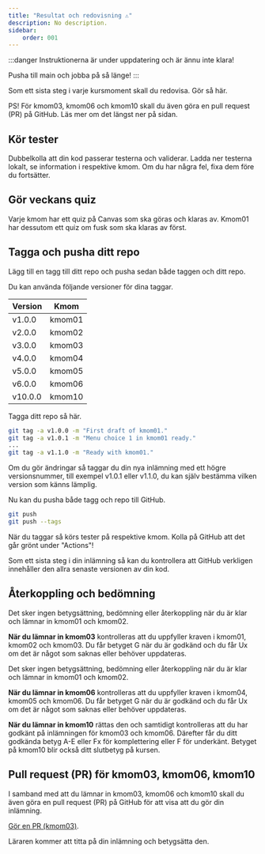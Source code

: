 ```yaml
---
title: "Resultat och redovisning ⚠️" 
description: No description.
sidebar:
    order: 001
---
```



:::danger
Instruktionerna är under uppdatering och är ännu inte klara!

Pusha till main och jobba på så länge!
:::

Som ett sista steg i varje kursmoment skall du redovisa. Gör så här.


<YouTube
    id="???"
    title="Marie visar hur du lämnar in ett kursmoment."
/>

PS! För kmom03, kmom06 och kmom10 skall du även göra en pull request (PR) på GitHub. Läs mer om det längst ner på sidan.

## Kör tester

Dubbelkolla att din kod passerar testerna och validerar. Ladda ner testerna lokalt, se information i respektive kmom. Om du har några fel, fixa dem före du fortsätter.

## Gör veckans quiz

Varje kmom har ett quiz på Canvas som ska göras och klaras av. Kmom01 har dessutom ett quiz om fusk som ska klaras av först.
 

## Tagga och pusha ditt repo

Lägg till en tagg till ditt repo och pusha sedan både taggen och ditt repo.

Du kan använda följande versioner för dina taggar.

| Version | Kmom   |
|---------|--------|
| v1.0.0   | kmom01 |
| v2.0.0   | kmom02 |
| v3.0.0   | kmom03 |
| v4.0.0   | kmom04 |
| v5.0.0   | kmom05 |
| v6.0.0   | kmom06 |
| v10.0.0   | kmom10 |

Tagga ditt repo så här.

```bash title="Lägg till en tagg på ditt repo med versionsnummer."
git tag -a v1.0.0 -m "First draft of kmom01."
git tag -a v1.0.1 -m "Menu choice 1 in kmom01 ready."
...
git tag -a v1.1.0 -m "Ready with kmom01."
```

Om du gör ändringar så taggar du din nya inlämning med ett högre versionsnummer, till exempel v1.0.1 eller v1.1.0, du kan själv bestämma vilken version som känns lämplig.

Nu kan du pusha både tagg och repo till GitHub.

```bash title="Pusha repo inklusive taggar."
git push
git push --tags
```

När du taggar så körs tester på respektive kmom. Kolla på GitHub att det går grönt under "Actions"!

Som ett sista steg i din inlämning så kan du kontrollera att GitHub verkligen innehåller den allra senaste versionen av din kod.



## Återkoppling och bedömning

Det sker ingen betygsättning, bedömning eller återkoppling när du är klar och lämnar in kmom01 och kmom02. 

**När du lämnar in kmom03** kontrolleras att du uppfyller kraven i kmom01, kmom02 och kmom03. Du får betyget G när du är godkänd och du får Ux om det är något som saknas eller behöver uppdateras.

Det sker ingen betygsättning, bedömning eller återkoppling när du är klar och lämnar in kmom01 och kmom02. 

**När du lämnar in kmom06** kontrolleras att du uppfyller kraven i kmom04, kmom05 och kmom06. Du får betyget G när du är godkänd och du får Ux om det är något som saknas eller behöver uppdateras.

**När du lämnar in kmom10** rättas den och samtidigt kontrolleras att du har godkänt på inlämningen för kmom03 och kmom06. Därefter får du ditt godkända betyg A-E eller Fx för komplettering eller F för underkänt. Betyget på kmom10 blir också ditt slutbetyg på kursen.



## Pull request (PR) för kmom03, kmom06, kmom10

I samband med att du lämnar in kmom03, kmom06 och kmom10 skall du även göra en pull request (PR) på GitHub för att visa att du gör din inlämning.

[Gör en PR (kmom03)](/website/laromaterial/instruktion/gor-en-pr-for-kmom03/).

Läraren kommer att titta på din inlämning och betygsätta den.
